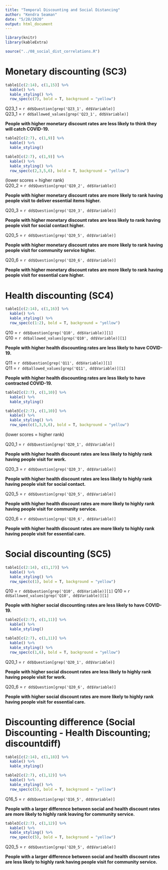 ```yaml
---
title: "Temporal Discounting and Social Distancing"
author: "Kendra Seaman"
date: "5/28/2020"
output: html_document
---
```


```r
library(knitr)
library(kableExtra)
```

```r
source("../08_social_dist_correlations.R")
```

# Monetary discounting (SC3)
```r
table1[c(2:14), c(1,15)] %>%
  kable() %>%
  kable_styling() %>%
  row_spec(c(7), bold = T, background = "yellow")
```

Q23_1 = `r dd$Question[grep('Q23_1', dd$Variable)]`  
Q23_1 = `r dd$allowed_values[grep('Q23_1', dd$Variable)]`

**People with higher monetary discount rates are less likely to think they will catch COVID-19.**

```r
table2[c(2:7), c(1,9)] %>%
  kable() %>%
  kable_styling() 
```

```r
table3[c(2:7), c(1,9)] %>%
  kable() %>%
  kable_styling() %>%
  row_spec(c(2,3,5,6), bold = T, background = "yellow")
```

(lower scores = higher rank)  
Q20_2 = `r dd$Question[grep('Q20_2', dd$Variable)]`  

**People with higher monetary discount rates are more likely to rank having people visit to deliver essential items higher.**

Q20_3 = `r dd$Question[grep('Q20_3', dd$Variable)]`  

**People with higher monetary discount rates are less likely to rank having people visit for social contact higher.**

Q20_5 = `r dd$Question[grep('Q20_5', dd$Variable)]`  

**People with higher monetary discount rates are more likely to rank having people visit for community service higher.**

Q20_6 = `r dd$Question[grep('Q20_6', dd$Variable)]`  

**People with higher monetary discount rates are more likely to rank having people visit for essential care higher.**

# Health discounting (SC4)
```r
table1[c(2:14), c(1,16)] %>%
  kable() %>%
  kable_styling() %>%
  row_spec(c(1:2), bold = T, background = "yellow")
```

Q10 = `r dd$Question[grep('Q10', dd$Variable)][1]`  
Q10 = `r dd$allowed_values[grep('Q10', dd$Variable)][1]`  

**People with higher health discounting rates are less likely to have COVID-19.**

Q11 = `r dd$Question[grep('Q11', dd$Variable)][1]`  
Q11 = `r dd$allowed_values[grep('Q11', dd$Variable)][1]`  

**People with higher health discounting rates are less likely to have contracted COVID-19.**

```r
table2[c(2:7), c(1,10)] %>%
  kable() %>%
  kable_styling() 
```

```r
table3[c(2:7), c(1,10)] %>%
  kable() %>%
  kable_styling() %>%
  row_spec(c(1,3,5,6), bold = T, background = "yellow")
```

(lower scores = higher rank)  

Q20_1 = `r dd$Question[grep('Q20_1', dd$Variable)]`  

**People with higher health discount rates are less likely to highly rank having people visit for work.**

Q20_3 = `r dd$Question[grep('Q20_3', dd$Variable)]`  

**People with higher health discount rates are less likely to highly rank having people visit for social contact.**

Q20_5 = `r dd$Question[grep('Q20_5', dd$Variable)]`  

**People with higher health discount rates are more likely to highly rank having people visit for community service.**

Q20_6 = `r dd$Question[grep('Q20_6', dd$Variable)]`  

**People with higher health discount rates are more likely to highly rank having people visit for essential care.**

# Social discounting (SC5)
```r
table1[c(2:14), c(1,17)] %>%
  kable() %>%
  kable_styling() %>%
  row_spec(c(1), bold = T, background = "yellow")
```

Q10 = `r dd$Question[grep('Q10', dd$Variable)][1]`
Q10 = `r dd$allowed_values[grep('Q10', dd$Variable)][1]`  

**People with higher social discounting rates are less likely to have COVID-19.**

```r
table2[c(2:7), c(1,11)] %>%
  kable() %>%
  kable_styling() 
```

```r
table3[c(2:7), c(1,11)] %>%
  kable() %>%
  kable_styling() %>%
  row_spec(c(1,6), bold = T, background = "yellow")
```

Q20_1 = `r dd$Question[grep('Q20_1', dd$Variable)]`  

**People with higher social discount rates are less likely to highly rank having people visit for work.**

Q20_6 = `r dd$Question[grep('Q20_6', dd$Variable)]`  

**People with higher social discount rates are more likely to highly rank having people visit for essential care.**

# Discounting difference (Social Discounting - Health Discounting; discountdiff)
```r
table1[c(2:14), c(1,18)] %>%
  kable() %>%
  kable_styling() 
```

```r
table2[c(2:7), c(1,12)] %>%
  kable() %>%
  kable_styling() %>%
  row_spec(c(5), bold = T, background = "yellow")
```

Q16_5 = `r dd$Question[grep('Q16_5', dd$Variable)]`  

**People with a larger difference between social and health discount rates are more likely to highly rank leaving for community service.**

```r
table3[c(2:7), c(1,12)] %>%
  kable() %>%
  kable_styling() %>%
  row_spec(c(5), bold = T, background = "yellow")
```

Q20_5 = `r dd$Question[grep('Q20_5', dd$Variable)]`  

**People with a larger difference between social and health discount rates are less likely to highly rank having people visit for community service.**